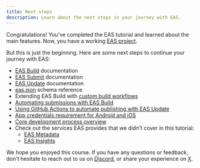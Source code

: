 ```yaml
---
title: Next steps
description: Learn about the next steps in your journey with EAS.
---
```


Congratulations! You've completed the EAS tutorial and learned about the main features. Now, you have a working [EAS project](https://expo.dev/eas).

But this is just the beginning. Here are some next steps to continue your journey with EAS:

- [EAS Build](/build/introduction) documentation
- [EAS Submit](/submit/introduction) documentation
- [EAS Update](/eas-update/introduction) documentation
- [eas.json](/eas/json/) schema reference
- Extending EAS Build with [custom build workflows](/custom-builds/get-started/)
- [Automating submissions with EAS Build](/build/automate-submissions/)
- [Using GitHub Actions to automate publishing with EAS Update](/eas-update/github-actions/)
- [App credentials requirement for Android and iOS](/app-signing/app-credentials/)
- [Core development process overview](/workflow/overview/)
- Check out the services EAS provides that we didn't cover in this tutorial:
  - [EAS Metadata](/eas/metadata/)
  - [EAS Insights](/eas-insights/introduction)

We hope you enjoyed this course. If you have any questions or feedback, don't hesitate to reach out to us on [Discord](https://chat.expo.dev/), or share your experience on [X](https://twitter.com/expo).
